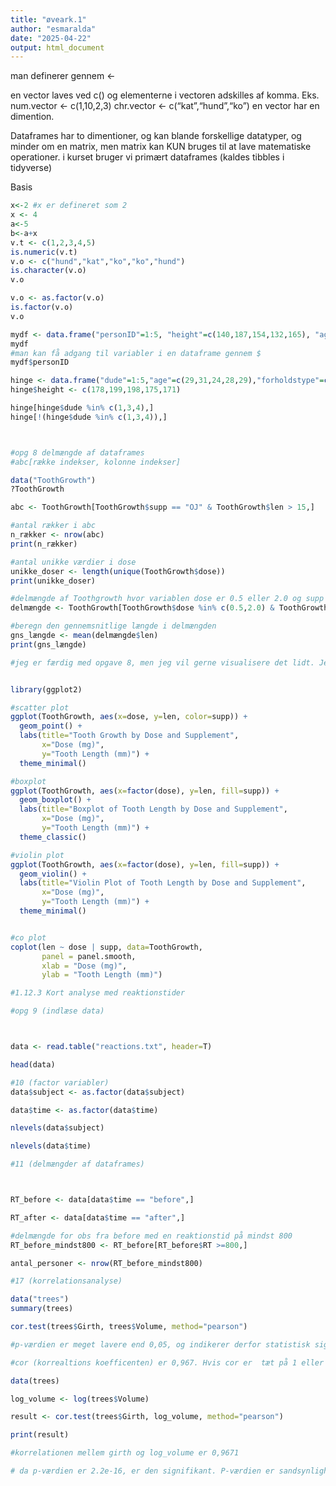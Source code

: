 ---
title: "øveark.1"
author: "esmaralda"
date: "2025-04-22"
output: html_document
---

man definerer gennem \<-

en vector laves ved c() og elementerne i vectoren adskilles af komma. Eks. num.vector \<- c(1,10,2,3) chr.vector \<- c("kat","hund","ko") en vector har en dimention.

Dataframes har to dimentioner, og kan blande forskellige datatyper, og minder om en matrix, men matrix kan KUN bruges til at lave matematiske operationer. i kurset bruger vi primært dataframes (kaldes tibbles i tidyverse)

Basis

```{r}
x<-2 #x er defineret som 2
x <- 4
a<-5
b<-a+x
v.t <- c(1,2,3,4,5)
is.numeric(v.t)
v.o <- c("hund","kat","ko","ko","hund")
is.character(v.o)
v.o

v.o <- as.factor(v.o)
is.factor(v.o)
v.o

mydf <- data.frame("personID"=1:5, "height"=c(140,187,154,132,165), "age"=c(34,31,25,43,29))
mydf
#man kan få adgang til variabler i en dataframe gennem $
mydf$personID

hinge <- data.frame("dude"=1:5,"age"=c(29,31,24,28,29),"forholdstype"=c("monogam","non-monogam","monogam","monogam","monogam"))
hinge$height <- c(178,199,198,175,171)

hinge[hinge$dude %in% c(1,3,4),]
hinge[!(hinge$dude %in% c(1,3,4)),]




```

```{r}
#opg 8 delmængde af dataframes
#abc[række indekser, kolonne indekser]

data("ToothGrowth")
?ToothGrowth

abc <- ToothGrowth[ToothGrowth$supp == "OJ" & ToothGrowth$len > 15,]

#antal rækker i abc
n_rækker <- nrow(abc)
print(n_rækker)

#antal unikke værdier i dose
unikke_doser <- length(unique(ToothGrowth$dose))
print(unikke_doser)

#delmængde af Toothgrowth hvor variablen dose er 0.5 eller 2.0 og supp er VC
delmængde <- ToothGrowth[ToothGrowth$dose %in% c(0.5,2.0) & ToothGrowth$supp =="VC",]

#beregn den gennemsnitlige længde i delmængden
gns_længde <- mean(delmængde$len)
print(gns_længde)

#jeg er færdig med opgave 8, men jeg vil gerne visualisere det lidt. Jeg tester 4 forskellige visualiseringstyper ud


library(ggplot2)

#scatter plot
ggplot(ToothGrowth, aes(x=dose, y=len, color=supp)) +
  geom_point() +
  labs(title="Tooth Growth by Dose and Supplement",
       x="Dose (mg)",
       y="Tooth Length (mm)") +
  theme_minimal()

#boxplot
ggplot(ToothGrowth, aes(x=factor(dose), y=len, fill=supp)) +
  geom_boxplot() +
  labs(title="Boxplot of Tooth Length by Dose and Supplement",
       x="Dose (mg)",
       y="Tooth Length (mm)") +
  theme_classic()

#violin plot
ggplot(ToothGrowth, aes(x=factor(dose), y=len, fill=supp)) +
  geom_violin() +
  labs(title="Violin Plot of Tooth Length by Dose and Supplement",
       x="Dose (mg)",
       y="Tooth Length (mm)") +
  theme_minimal()


#co plot
coplot(len ~ dose | supp, data=ToothGrowth, 
       panel = panel.smooth, 
       xlab = "Dose (mg)", 
       ylab = "Tooth Length (mm)")
```

```{r}
#1.12.3 Kort analyse med reaktionstider

#opg 9 (indlæse data)



data <- read.table("reactions.txt", header=T)

head(data)

#10 (factor variabler)
data$subject <- as.factor(data$subject)

data$time <- as.factor(data$time)

nlevels(data$subject)

nlevels(data$time)

#11 (delmængder af dataframes)



RT_before <- data[data$time == "before",]

RT_after <- data[data$time == "after",]

#delmængde for obs fra before med en reaktionstid på mindst 800
RT_before_mindst800 <- RT_before[RT_before$RT >=800,]

antal_personer <- nrow(RT_before_mindst800)

#17 (korrelationsanalyse)

data("trees")
summary(trees)

cor.test(trees$Girth, trees$Volume, method="pearson")

#p-værdien er meget lavere end 0,05, og indikerer derfor statistisk signifikant korrelation mellem de to variable Girth and volume. når der står 2.2e-16 så tilføjer jeg 15 nultaller foran koeficenten 2.2.

#cor (korrealtions koefficenten) er 0,967. Hvis cor er  tæt på 1 eller -1 indikerer stærkt forhold, imens en værdi tæt på 0 indikerer et svagt forhold

data(trees)

log_volume <- log(trees$Volume)

result <- cor.test(trees$Girth, log_volume, method="pearson")

print(result)

#korrelationen mellem girth og log_volume er 0,9671

# da p-værdien er 2.2e-16, er den signifikant. P-værdien er sandsynligheden for at observere et resultat lige så ekstremt eller mere ekstremt end det observerede, givet at nulhypotesen er sand. p-værdien her er langt under det valgte signifikans niveau på 0,5, og er derfor signifikant.


```
